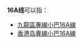 {{线路名消歧义}}
'''16A线'''可以指：
* [[九龍區專線小巴16A線|九龍區專線小巴16A線]]
* [[香港岛專線小巴16A線|香港岛專線小巴16A線]]

{{disambig|cat=四字路线名消歧义}}